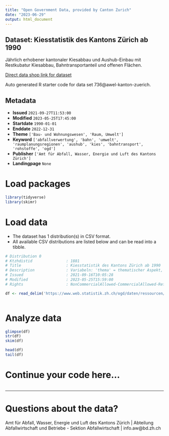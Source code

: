 ```yaml
---
title: "Open Government Data, provided by Canton Zurich"
date: "2023-06-29"
output: html_document
---
```


## Dataset: Kiesstatistik des Kantons Zürich ab 1990

Jährlich erhobener kantonaler Kiesabbau und Aushub-Einbau mit Restkubatur Kiesabbau, Bahntransportanteil und offenen Flächen.

[Direct data shop link for dataset](https://www.zh.ch/de/politik-staat/opendata.html#/datasets/736@awel-kanton-zuerich)

Auto generated R starter code for data set 736@awel-kanton-zuerich.

## Metadata

- **Issued** `2021-09-27T11:53:00`
- **Modified** `2023-05-25T17:45:00`
- **Startdate** `1990-01-01`
- **Enddate** `2022-12-31`
- **Theme** `['Bau- und Wohnungswesen', 'Raum, Umwelt']`
- **Keyword** `['abfallverwertung', 'bahn', 'umwelt', 'raumplanungsregionen', 'aushub', 'kies', 'bahntransport', 'rohstoffe', 'ogd']`
- **Publisher** `['Amt für Abfall, Wasser, Energie und Luft des Kantons Zürich']`
- **Landingpage** `None`


# Load packages

```r

library(tidyverse)
library(skimr)

```

# Load data

-   The dataset has 1 distribution(s) in CSV format.
-   All available CSV distributions are listed below and can be read into a tibble.

```r

# Distribution 0
# Ktzhdistid               : 1881
# Title                    : Kiesstatistik des Kantons Zürich ab 1990
# Description              : Variabeln: 'thema' = thematischer Aspekt, 'indikator' = erhobene Variable , 'einheit' = Masseinheit, 'region' = räumliche Einheit, 'jahr' = Jahr, 'wert' = Wert.
# Issued                   : 2021-09-16T10:05:28
# Modified                 : 2023-05-25T15:59:00
# Rights                   : NonCommercialAllowed-CommercialAllowed-ReferenceRequired

df <- read_delim('https://www.web.statistik.zh.ch/ogd/daten/ressourcen/KTZH_00000736_00001881.csv')



```

# Analyze data

```r

glimpse(df)
str(df)
skim(df)

head(df)
tail(df)

```

# Continue your code here...

```r

```

------------------------------------------------------------------------

# Questions about the data?

Amt für Abfall, Wasser, Energie und Luft des Kantons Zürich | Abteilung Abfallwirtschaft und Betriebe - Sektion Abfallwirtschaft | info.aw@bd.zh.ch
